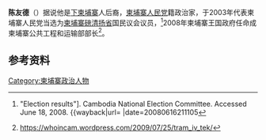 {{Infobox Officeholder
|image            = 
|caption          =    
|honorific-prefix = 
|name             = 陈友德 <br>{{small|{{nobold| ត្រាំ អ៊ីវតឹក}}}} 
|order            = 
|term_start       = 
|primeminister    = 
|term_end         =
|predecessor      = 
|order2           = [[柬埔寨公共工程和运输部|柬埔寨公共工程和运输部]]部长
|primeminister2   = [[洪森|洪森]]
|term_start2      = 2004年
|term_end2        = 至今
|predecessor2     = [[孙占托|孙占托]]
|successor2       = 
|alma_mater       = 
|birth_date       = 
|birth_place      = 
|spouse           = 
|party            = [[柬埔寨人民党|柬埔寨人民党]] 
|otherparty       = 
}}
'''陈友德'''（{{lang-km|ត្រាំ អ៊ីវតឹក}}）据说他是[[下柬埔寨|下柬埔寨]]人后裔，[[柬埔寨人民党|柬埔寨人民党]]籍政治家，于2003年代表柬埔寨人民党当选为[[柬埔寨|柬埔寨]][[磅清扬省|磅清扬省]]国民议会议员，<ref>{{cite web |url=http://www.necelect.org.kh/English/ElectionResult/Result_2003/Result_2003.html |title=存档副本 |accessdate=2008-06-18 |deadurl=yes |archiveurl=https://web.archive.org/web/20080630000000/http://www.necelect.org.kh/English/ElectionResult/Result_2003/Result_2003.html |archivedate=2008-06-30 }} "Election results"]. Cambodia National Election Committee. Accessed June 18, 2008. {{wayback|url={{cite web |url=http://www.necelect.org.kh/English/ElectionResult/Result_2003/Result_2003.html |title=存档副本 |accessdate=2008-06-18 |deadurl=yes |archiveurl=https://web.archive.org/web/20080630000000/http://www.necelect.org.kh/English/ElectionResult/Result_2003/Result_2003.html |archivedate=2008-06-30 }} |date=20080616211105</ref>2008年柬埔寨王国政府任命成柬埔寨公共工程和运输部部长<ref>https://whoincam.wordpress.com/2009/07/25/tram_iv_tek/</ref>。
==参考资料==
{{reflist}}
[[Category:柬埔寨政治人物|Category:柬埔寨政治人物]]